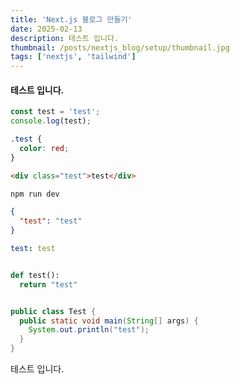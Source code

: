 ```yaml
---
title: 'Next.js 블로그 만들기'
date: 2025-02-13
description: 테스트 입니다.
thumbnail: /posts/nextjs_blog/setup/thumbnail.jpg
tags: ['nextjs', 'tailwind']
---
```


#### 테스트 입니다.

```jsx
const test = 'test';
console.log(test);
```

```css
.test {
  color: red;
}
```

```html
<div class="test">test</div>
```

```bash
npm run dev
```

```json
{
  "test": "test"
}
```

```yaml
test: test
```

```python

def test():
  return "test"

```

```java

public class Test {
  public static void main(String[] args) {
    System.out.println("test");
  }
}

```

테스트 입니다.
